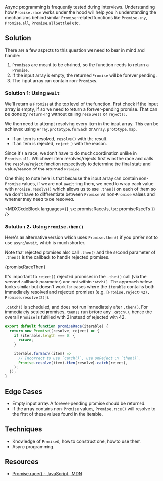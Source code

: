 

Async programming is frequently tested during interviews. Understanding how `Promise.race` works under the hood will help you in understanding the mechanisms behind similar `Promise`-related functions like `Promise.any`, `Promise.all`, `Promise.allSettled` etc.

## Solution

There are a few aspects to this question we need to bear in mind and handle:

1. `Promise`s are meant to be chained, so the function needs to return a `Promise`.
1. If the input array is empty, the returned `Promise` will be forever pending.
1. The input array can contain non-`Promise`s.

### Solution 1: Using `await`

We'll return a `Promise` at the top level of the function. First check if the input array is empty, if so we need to return a forever-pending promise. That can be done by `return`-ing without calling `resolve()` or `reject()`.

We then need to attempt resolving every item in the input array. This can be achieved using `Array.prototype.forEach` or `Array.prototype.map`.

- If an item is resolved, `resolve()` with the result.
- If an item is rejected, `reject()` with the reason.

Since it's a race, we don't have to do much coordination unlike in `Promise.all`. Whichever item resolves/rejects first wins the race and calls the `resolve`/`reject` function respectively to determine the final state and value/reason of the returned `Promise`.

One thing to note here is that because the input array can contain non-`Promise` values, if we are not `await`-ing them, we need to wrap each value with `Promise.resolve()` which allows us to use `.then()` on each of them so we don't have to differentiate between `Promise` vs non-`Promise` values and whether they need to be resolved.

<MDXCodeBlock languages={{ jsx: promiseRaceJs, tsx: promiseRaceTs }} />

### Solution 2: Using `Promise.then()`

Here's an alternative version which uses `Promise.then()` if you prefer not to use `async`/`await`, which is much shorter.

Note that rejected promises also call `.then()` and the second parameter of `.then()` is the callback to handle rejected promises.

<MDXCodeBlock>{promiseRaceThen}</MDXCodeBlock>

It's important to `reject()` rejected promises in the `.then()` call (via the second callback parameter) and not within `catch()`. The approach below looks similar but doesn't work for cases where the `iterable` contains both immediately resolved and rejected promises (e.g. `[Promise.reject(42), Promise.resolve(2)]`).

`.catch()` is scheduled, and does not run immediately after `.then()`. For immediately settled promises, `then()` run before any `.catch()`, hence the overall `Promise` is fulfilled with 2 instead of rejected with 42.

```js
export default function promiseRace(iterable) {
  return new Promise((resolve, reject) => {
    if (iterable.length === 0) {
      return;
    }

    iterable.forEach((item) =>
      // Incorrect to use `catch()`, use onReject in `then()`.
      Promise.resolve(item).then(resolve).catch(reject),
    );
  });
}
```

## Edge Cases

- Empty input array. A forever-pending promise should be returned.
- If the array contains non-`Promise` values, `Promise.race()` will resolve to the first of these values found in the iterable.

## Techniques

- Knowledge of `Promise`s, how to construct one, how to use them.
- Async programming.

## Resources

- [Promise.race() - JavaScript | MDN](https://developer.mozilla.org/en-US/docs/Web/JavaScript/Reference/Global_Objects/Promise/race)
